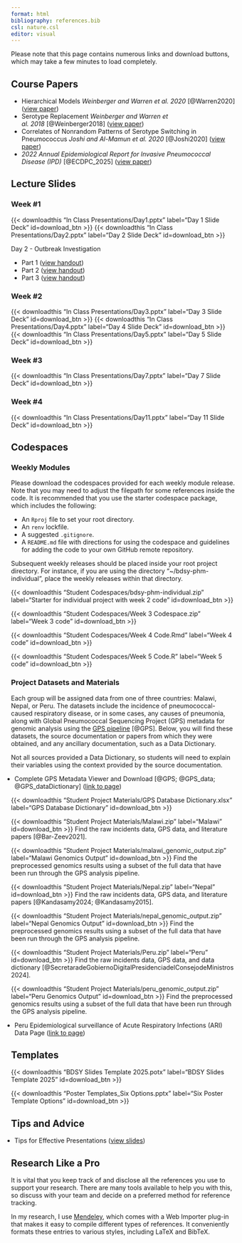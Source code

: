```yaml
---
format: html
bibliography: references.bib
csl: nature.csl
editor: visual
---
```


:::{.callout-important}
Please note that this page contains numerous links and download buttons, which may take a few minutes to load completely.
:::

## Course Papers

- Hierarchical Models _Weinberger and Warren et al. 2020_\ [@Warren2020] ([view paper](Course Papers/Weinberger and Warren et al_2020_Hierarchical Models.pdf))
- Serotype Replacement _Weinberger and Warren et al. 2018_\ [@Weinberger2018] ([view paper](Course Papers/Weinberger and Warren et al_2018_Serotype Replacement.pdf))
- Correlates of Nonrandom Patterns of Serotype Switching in Pneumococcus _Joshi and Al-Mamun et al. 2020_\ [@Joshi2020] ([view paper](Course Papers/Joshi and Al-Mamun et al_Correlates of Nonrandom Patterns of Serotype Switching in Pneumococcus.pdf))
- _2022 Annual Epidemiological Report for Invasive Pneumococcal Disease (IPD)_\ [@ECDPC_2025] ([view paper](Course Papers/Invasive pneumococcal disease_2022 Annual Epidemiological Report.pdf))

## Lecture Slides

### Week #1

{{< downloadthis "In Class Presentations/Day1.pptx" label="Day 1 Slide Deck" id=download_btn >}} {{< downloadthis "In Class Presentations/Day2.pptx" label="Day 2 Slide Deck" id=download_btn >}}

Day 2 - Outbreak Investigation

- Part 1 ([view handout](In Class Presentations/Day2_Outbreak Investigation Part 1.pdf))
- Part 2 ([view handout](In Class Presentations/Day2_Outbreak Investigation Part 2.pdf))
- Part 3 ([view handout](In Class Presentations/Day2_Outbreak Investigation Part 3.pdf))

### Week #2

{{< downloadthis "In Class Presentations/Day3.pptx" label="Day 3 Slide Deck" id=download_btn >}} {{< downloadthis "In Class Presentations/Day4.pptx" label="Day 4 Slide Deck" id=download_btn >}} {{< downloadthis "In Class Presentations/Day5.pptx" label="Day 5 Slide Deck" id=download_btn >}}

### Week #3

{{< downloadthis "In Class Presentations/Day7.pptx" label="Day 7 Slide Deck" id=download_btn >}} 

### Week #4

{{< downloadthis "In Class Presentations/Day11.pptx" label="Day 11 Slide Deck" id=download_btn >}}


## Codespaces

### Weekly Modules

Please download the codespaces provided for each weekly module release. Note that you may need to adjust the filepath for some references inside the code. It is recommended that you use the starter codespace package, which includes the following:

- An `Rproj` file to set your root directory.
- An `renv` lockfile.
- A suggested `.gitignore`.
- A `README.md` file with directions for using the codespace and guidelines for adding the code to your own GitHub remote repository.

Subsequent weekly releases should be placed inside your root project directory. For instance, if you are using the directory "~/bdsy-phm-individual", place the weekly releases within that directory.

{{< downloadthis "Student Codespaces/bdsy-phm-individual.zip" label="Starter for individual project with week 2 code" id=download_btn >}}

{{< downloadthis "Student Codespaces/Week 3 Codespace.zip" label="Week 3 code" id=download_btn >}}

{{< downloadthis "Student Codespaces/Week 4 Code.Rmd" label="Week 4 code" id=download_btn >}}

{{< downloadthis "Student Codespaces/Week 5 Code.R" label="Week 5 code" id=download_btn >}}


### Project Datasets and Materials

Each group will be assigned data from one of three countries: Malawi, Nepal, or Peru. The datasets include the incidence of pneumococcal-caused respiratory disease, or in some cases, any causes of pneumonia, along with Global Pneumococcal Sequencing Project (GPS) metadata for genomic analysis using the [GPS pipeline](https://www.pneumogen.net/gps/#/resources#gps-pipeline)\ [@GPS]. Below, you will find these datasets, the source documentation or papers from which they were obtained, and any ancillary documentation, such as a Data Dictionary.

:::{.callout-note}
Not all sources provided a Data Dictionary, so students will need to explain their variables using the context provided by the source documentation.
:::

:::{style="margin-left: -1rem;"}
- Complete GPS Metadata Viewer and Download\ [@GPS; @GPS_data; @GPS_dataDictionary] ([link to page](https://data-viewer.monocle.sanger.ac.uk/project/gps))
:::

{{< downloadthis "Student Project Materials/GPS Database Dictionary.xlsx" label="GPS Database Dictionary" id=download_btn >}}

{{< downloadthis "Student Project Materials/Malawi.zip" label="Malawi" id=download_btn >}} Find the raw incidents data, GPS data, and literature papers\ [@Bar-Zeev2021].

{{< downloadthis "Student Project Materials/malawi_genomic_output.zip" label="Malawi Genomics Output" id=download_btn >}} Find the preprocessed genomics results using a subset of the full data that have been run through the GPS analysis pipeline.


{{< downloadthis "Student Project Materials/Nepal.zip" label="Nepal" id=download_btn >}} Find the raw incidents data, GPS data, and literature papers\ [@Kandasamy2024; @Kandasamy2015].

{{< downloadthis "Student Project Materials/nepal_genomic_output.zip" label="Nepal Genomics Output" id=download_btn >}} Find the preprocessed genomics results using a subset of the full data that have been run through the GPS analysis pipeline.


{{< downloadthis "Student Project Materials/Peru.zip" label="Peru" id=download_btn >}} Find the raw incidents data, GPS data, and data dictionary\ [@SecretaradeGobiernoDigitalPresidenciadelConsejodeMinistros2024].

{{< downloadthis "Student Project Materials/peru_genomic_output.zip" label="Peru Genomics Output" id=download_btn >}} Find the preprocessed genomics results using a subset of the full data that have been run through the GPS analysis pipeline.

:::{style="margin-left: -1rem;"}
- Peru Epidemiological surveillance of Acute Respiratory Infections (ARI) Data Page ([link to page](https://www.datosabiertos.gob.pe/dataset/vigilancia-epidemiologica-de-infecciones-respiratoiras-agudas-ira))
:::

## Templates

{{< downloadthis "BDSY Slides Template 2025.potx" label="BDSY Slides Template 2025" id=download_btn >}}

{{< downloadthis "Poster Templates_Six Options.pptx" label="Six Poster Template Options" id=download_btn >}}


## Tips and Advice

:::{style="margin-left: -1rem;"}
- Tips for Effective Presentations ([view slides](Tips for Effective Presentations.pdf))
:::

::: callout-tip
## Research Like a Pro

It is vital that you keep track of and disclose all the references you use to support your research. There are many tools available to help you with this, so discuss with your team and decide on a preferred method for reference tracking.

In my research, I use [Mendeley](https://www.mendeley.com/search/), which comes with a Web Importer plug-in that makes it easy to compile different types of references. It conveniently formats these entries to various styles, including LaTeX and BibTeX.
:::
